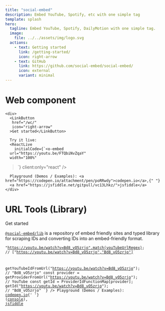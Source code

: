 ```yaml
---
title: "social-embed"
description: Embed YouTube, Spotify, etc with one simple tag
template: splash
hero:
  tagline: Embed YouTube, Spotify, DailyMotion with one simple tag.
  image:
    file: ../../assets/img/logo.svg
  actions:
    - text: Getting started
      link: /getting-started/
      icon: right-arrow
    - text: GitHub
      link: https://github.com/social-embed/social-embed/
      icon: external
      variant: minimal
---
```




<div class="grid grid-cols-1 gap-4 sm:mt-16 lg:grid-cols-6">
  <div class="p-px lg:col-span-3">
    <h1 class="flex gap-2"><Icon name="seti:crystal_embedded" class="
    block
    max-w-full
    w-[1em]
    h-auto
    text-[1.333em]
    text-white
    fill-current
    border
    border-[#bd53ee]
    bg-[#40224e]
    p-[0.2em]
    rounded-[0.25rem]"
    /> Web component</h1>

    <div>
      <LinkButton
       href="/wc/"
       icon="right-arrow"
      >Get started</LinkButton>

      Try it live:
      <ReactLive
        initialCode={`<o-embed
      url="https://youtu.be/FTQbiNvZqaY"
      width="100%"
  ></o-embed>`}
        client:only="react"
      />

      Playground (Demos / Examples): <a href="https://codepen.io/attachment/pen/poRRwdy">codepen.io</a>,{" "}
      <a href="https://jsfiddle.net/gitpull/vc13Lhkz/">jsfiddle</a>
    </div>
  </div>
  <div class="p-px lg:col-span-3 !mt-0">
    <h1 class="flex gap-2"><Icon name="seti:config" 
    class="
    block
    max-w-full
    w-[1em]
    h-auto
    text-[1.333em]
    text-white
    fill-current
    border
    border-[#3347ff]
    bg-[#171d4f]
    p-[0.2em]
    rounded-[0.25rem]"
    /> URL Tools (Library)</h1>
      <div>
        <LinkButton
         href="/lib/"
         icon="right-arrow"
        >Get started</LinkButton>
        <p>
          <a href="/lib"><code>@social-embed/lib</code></a> is a repository of embed friendly sites and typed library for scraping
          IDs and converting IDs into an embed-friendly format.
        </p>
      </div>
      <Code
        lang="ts"
        wrap
        code={`import {
    getProviderFromUrl,
    ProviderIdFunctionMap,
    getYouTubeIdFromUrl,
    youTubeUrlRegex,
} from "@social-embed/lib";

"https://youtu.be/watch?v=Bd8_vO5zrjo".match(youTubeUrlRegex);
// ["https://youtu.be/watch?v=Bd8_vO5zrjo","Bd8_vO5zrjo"]

getYouTubeIdFromUrl("https://youtu.be/watch?v=Bd8_vO5zrjo");
// "Bd8_vO5zrjo"
const provider = getProviderFromUrl("https://youtu.be/watch?v=Bd8_vO5zrjo");
// YouTube
const getId = ProviderIdFunctionMap[provider];
getId("https://youtu.be/watch?v=Bd8_vO5zrjo");
// "Bd8_vO5zrjo"
`}
      />
      Playground (Demos / Examples):
      <a href="https://codepen.io/attachment/pen/VwPPrNq">codepen.io</a>{' '}
      (<a href="https://codepen.io/attachment/pen/poRRpdp?editors=0010">console</a>), <a href="https://jsfiddle.net/gitpull/pcLagbsm/">jsfiddle</a>
  </div>
</div>
